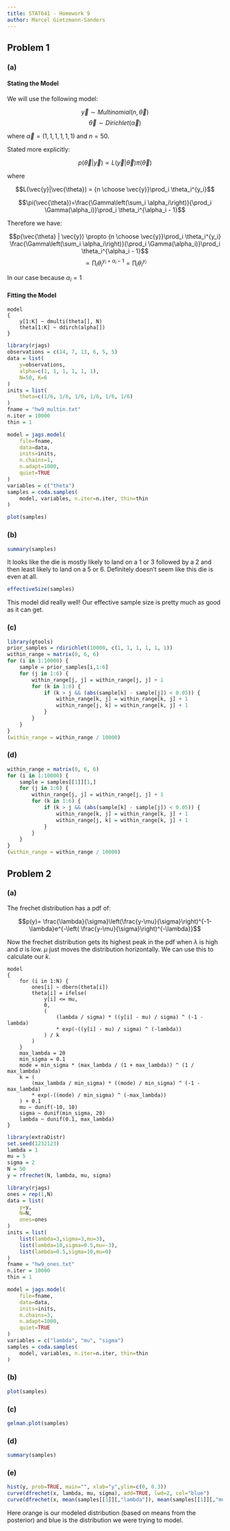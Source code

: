```yaml
---
title: STAT641 - Homework 9
author: Marcel Gietzmann-Sanders
---
```


## Problem 1

### (a)

#### Stating the Model

We will use the following model:

$$\vec{y} \sim Multinomial(n, \vec{\theta})$$
$$\vec{\theta} \sim Dirichlet(\vec{\alpha})$$

where $\vec{\alpha}=(1, 1, 1, 1, 1, 1)$ and $n=50$. 

Stated more explicitly:

$$p(\vec{\theta} | \vec{y}) \propto L(\vec{y}|\vec{\theta})\pi(\vec{\theta})$$

where 

$$L(\vec{y}|\vec{\theta}) = {n \choose \vec{y}}\prod_i \theta_i^{y_i}$$

$$\pi(\vec{\theta})=\frac{\Gamma\left(\sum_i \alpha_i\right)}{\prod_i \Gamma(\alpha_i)}\prod_i \theta_i^{\alpha_i - 1}$$

Therefore we have:

$$p(\vec{\theta} | \vec{y}) \propto {n \choose \vec{y}}\prod_i \theta_i^{y_i} \frac{\Gamma\left(\sum_i \alpha_i\right)}{\prod_i \Gamma(\alpha_i)}\prod_i \theta_i^{\alpha_i - 1}$$
$$\propto \prod_i \theta_i^{y_i + \alpha_i - 1}= \prod_i \theta_i^{y_i}$$

In our case because $\alpha_i = 1$

#### Fitting the Model

```
model
{
    y[1:K] ~ dmulti(theta[], N)
    theta[1:K] ~ ddirch(alpha[])
}
```

```r
library(rjags)
observations = c(14, 7, 13, 6, 5, 5)
data = list(
    y=observations, 
    alpha=c(1, 1, 1, 1, 1, 1),
    N=50, K=6
)
inits = list(
    theta=c(1/6, 1/6, 1/6, 1/6, 1/6, 1/6)
)
fname = "hw9_multin.txt"
n.iter = 10000
thin = 1

model = jags.model(
    file=fname,
    data=data,
    inits=inits,
    n.chains=1,
    n.adapt=1000,
    quiet=TRUE
)
variables = c("theta")
samples = coda.samples(
    model, variables, n.iter=n.iter, thin=thin
)
```

```r
plot(samples)
```

### (b) 

```r
summary(samples)
```

It looks like the die is mostly likely to land on a 1 or 3 followed by a 2 and then least likely to 
land on a 5 or 6. Definitely doesn't seem like this die is even at all. 

```r
effectiveSize(samples)
```

This model did really well! Our effective sample size is pretty much as 
good as it can get. 

### (c) 

```r
library(gtools)
prior_samples = rdirichlet(10000, c(1, 1, 1, 1, 1, 1))
within_range = matrix(0, 6, 6)
for (i in 1:10000) {
    sample = prior_samples[i,1:6]
    for (j in 1:6) {
        within_range[j, j] = within_range[j, j] + 1
        for (k in 1:6) {
            if (k > j && (abs(sample[k] - sample[j]) < 0.05)) {
                within_range[k, j] = within_range[k, j] + 1
                within_range[j, k] = within_range[k, j] + 1
            }
        }
    }
}
(within_range = within_range / 10000)
```

### (d)

```r
within_range = matrix(0, 6, 6)
for (i in 1:10000) {
    sample = samples[[1]][1,]
    for (j in 1:6) {
        within_range[j, j] = within_range[j, j] + 1
        for (k in 1:6) {
            if (k > j && (abs(sample[k] - sample[j]) < 0.05)) {
                within_range[k, j] = within_range[k, j] + 1
                within_range[j, k] = within_range[k, j] + 1
            }
        }
    }
}
(within_range = within_range / 10000)
```

## Problem 2

### (a)

The frechet distribution has a pdf of:

$$p(y)= \frac{\lambda}{\sigma}\left(\frac{y-\mu}{\sigma}\right)^{-1-\lambda}e^{-\left( \frac{y-\mu}{\sigma}\right)^{-\lambda}}$$

Now the frechet distribution gets its highest peak in the pdf when 
$\lambda$ is high and $\sigma$ is low. $\mu$ just moves the distribution 
horizontally. We can use this to calculate our $k$. 

```
model
{
    for (i in 1:N) {
        ones[i] ~ dbern(theta[i])
        theta[i] = ifelse(
            y[i] <= mu,
            0,
            (
                (lambda / sigma) * ((y[i] - mu) / sigma) ^ (-1 - lambda)
                * exp(-((y[i] - mu) / sigma) ^ (-lambda))
            ) / k
        )
    }
    max_lambda = 20
    min_sigma = 0.1
    mode = min_sigma * (max_lambda / (1 + max_lambda)) ^ (1 / max_lambda)
    k = (
        (max_lambda / min_sigma) * ((mode) / min_sigma) ^ (-1 - max_lambda)
        * exp(-((mode) / min_sigma) ^ (-max_lambda))
    ) + 0.1
    mu ~ dunif(-10, 10)
    sigma ~ dunif(min_sigma, 20)
    lambda ~ dunif(0.1, max_lambda)
}
```


```r
library(extraDistr)
set.seed(1232123)
lambda = 1
mu = 5
sigma = 2
N = 50
y = rfrechet(N, lambda, mu, sigma)
```

```r
library(rjags)
ones = rep(1,N)
data = list(
    y=y, 
    N=N,
    ones=ones
)
inits = list(
    list(lambda=3,sigma=3,mu=3),
    list(lambda=10,sigma=0.5,mu=-3),
    list(lambda=0.5,sigma=10,mu=0)
)
fname = "hw9_ones.txt"
n.iter = 10000
thin = 1

model = jags.model(
    file=fname,
    data=data,
    inits=inits,
    n.chains=3,
    n.adapt=1000,
    quiet=TRUE
)
variables = c("lambda", "mu", "sigma")
samples = coda.samples(
    model, variables, n.iter=n.iter, thin=thin
)
```

### (b)

```r
plot(samples)
```

### (c)

```r
gelman.plot(samples)
```

### (d)

```r
summary(samples)
```

### (e)

```r
hist(y, prob=TRUE, main="", xlab="y",ylim=c(0, 0.3))
curve(dfrechet(x, lambda, mu, sigma), add=TRUE, lwd=2, col="blue")
curve(dfrechet(x, mean(samples[[1]][,"lambda"]), mean(samples[[1]][,"mu"]), mean(samples[[1]][,"sigma"])), add=TRUE, lwd=2, col="orange")
```

Here orange is our modeled distribution (based on means from the posterior) and blue is the distribution we were trying to model. 


